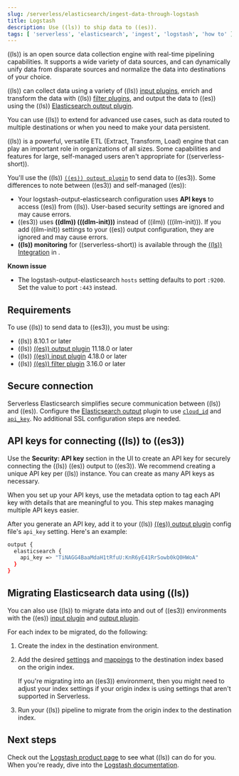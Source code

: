 ```yaml
---
slug: /serverless/elasticsearch/ingest-data-through-logstash
title: Logstash
description: Use ((ls)) to ship data to ((es)).
tags: [ 'serverless', 'elasticsearch', 'ingest', 'logstash', 'how to' ]
---
```


<DocBadge template="technical preview" />
((ls)) is an open source data collection engine with real-time pipelining capabilities.
It supports a wide variety of data sources, and can dynamically unify data from disparate sources and normalize the data into destinations of your choice.

((ls)) can collect data using a variety of ((ls)) [input plugins](((logstash-ref))/input-plugins.html), enrich and transform the data with ((ls)) [filter plugins](((logstash-ref))/filter-plugins.html),
and output the data to ((es)) using the ((ls)) [Elasticsearch output plugin](((logstash-ref))/plugins-outputs-elasticsearch.html).

You can use ((ls)) to extend <DocLink slug="/serverless/elasticsearch/ingest-data-through-beats" text="Beats"/> for advanced use cases,
such as data routed to multiple destinations or when you need to make your data persistent.


<DocCallOut id="ls-serverless-notes" title="Logstash for Elasticsearch on serverless">

((ls)) is a powerful, versatile ETL (Extract, Transform, Load) engine that can play an important role in organizations of all sizes.
Some capabilities and features for large, self-managed users aren't appropriate for ((serverless-short)).

You'll use the ((ls)) [`((es)) output plugin`](((logstash-ref))/plugins-outputs-elasticsearch.html) to send data to ((es3)).
Some differences to note between ((es3)) and self-managed ((es)):

- Your logstash-output-elasticsearch configuration uses **API keys** to access ((es)) from ((ls)).
User-based security settings are ignored and may cause errors.
- ((es3)) uses **((dlm)) (((dlm-init)))** instead of ((ilm)) (((ilm-init))).
If you add ((ilm-init)) settings to your ((es)) output configuration, they are ignored and may cause errors.
- **((ls)) monitoring** for ((serverless-short)) is available through the [((ls)) Integration](https://github.com/elastic/integrations/blob/main/packages/logstash/_dev/build/docs/README.md) in <DocLink slug="/serverless/observability/what-is-observability-serverless" text="Elastic Observability"/>.

**Known issue**

* The logstash-output-elasticsearch `hosts` setting defaults to port `:9200`.
Set the value to port `:443` instead.

</DocCallOut>

## Requirements

To use ((ls)) to send data to ((es3)), you must be using:
- ((ls)) 8.10.1 or later
- ((ls)) [((es)) output plugin](((logstash-ref))/plugins-outputs-elasticsearch.html) 11.18.0 or later
- ((ls)) [((es)) input plugin](((logstash-ref))/plugins-inputs-elasticsearch.html) 4.18.0 or later
- ((ls)) [((es)) filter plugin](((logstash-ref))/plugins-filters-elasticsearch.html) 3.16.0 or later


## Secure connection
Serverless Elasticsearch simplifies secure communication between ((ls)) and ((es)).
Configure the [Elasticsearch output](((logstash-ref))/plugins-outputs-elasticsearch.html) plugin to use 
[`cloud_id`](((logstash-ref))/plugins-outputs-elasticsearch.html#plugins-outputs-elasticsearch-cloud_id) and 
[`api_key`](((logstash-ref))/plugins-outputs-elasticsearch.html#plugins-outputs-elasticsearch-api_key). 
No additional SSL configuration steps are needed.

## API keys for connecting ((ls)) to ((es3))

Use the **Security: API key** section in the UI to <DocLink slug="/serverless/api-keys">create an API key</DocLink>
for securely connecting the ((ls)) ((es)) output to ((es3)).
We recommend creating a unique API key per ((ls)) instance.
You can create as many API keys as necessary.

When you set up your API keys, use the metadata option to tag each API key with details that are meaningful to you.
This step makes managing multiple API keys easier.

After you generate an API key, add it to your ((ls)) [((es)) output plugin](((logstash-ref))/plugins-outputs-elasticsearch.html) config file's `api_key` setting.
Here's an example:

```bash
output {
  elasticsearch {
    api_key => "TiNAGG4BaaMdaH1tRfuU:KnR6yE41RrSowb0kQ0HWoA"
  }
}
```

## Migrating Elasticsearch data using ((ls))

You can also use ((ls)) to migrate data into and out of ((es3)) environments with the ((es)) [input plugin](((logstash-ref))/plugins-inputs-elasticsearch.html) and [output plugin](((logstash-ref))/plugins-outputs-elasticsearch.html). 

For each index to be migrated, do the following:

1. Create the index in the destination environment.
2. Add the desired [settings](((ref))/indices-get-settings.html) and [mappings](((ref))/indices-get-mapping.html) to the destination index based on the origin index. 
    
    If you're migrating into an ((es3)) environment, then you might need to adjust your index settings if your origin index is using <DocLink id="serverlessDifferences">settings that aren't supported in Serverless</DocLink>.
3. Run your ((ls)) pipeline to migrate from the origin index to the destination index.

## Next steps

Check out the [Logstash product page](https://www.elastic.co/logstash) to see what ((ls)) can do for you.
When you're ready,
 dive into the [Logstash documentation](((logstash-ref))/index.html).
